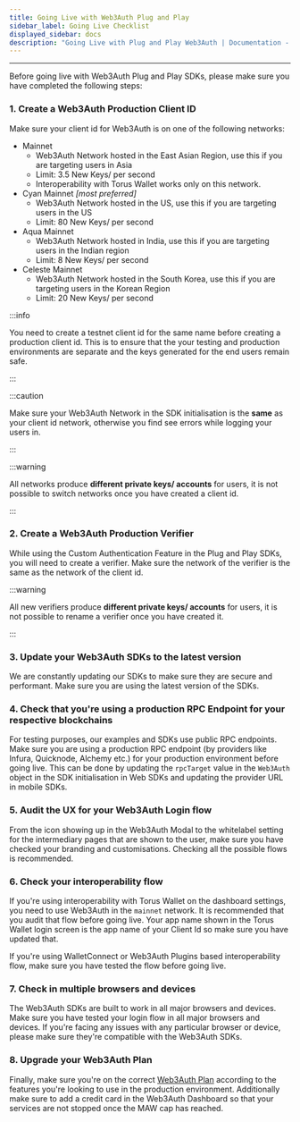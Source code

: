 ```yaml
---
title: Going Live with Web3Auth Plug and Play
sidebar_label: Going Live Checklist
displayed_sidebar: docs
description: "Going Live with Plug and Play Web3Auth | Documentation - Web3Auth"
---
```


---

Before going live with Web3Auth Plug and Play SDKs, please make sure you have completed the following steps:

### 1. Create a Web3Auth Production Client ID

Make sure your client id for Web3Auth is on one of the following networks:

- Mainnet
  - Web3Auth Network hosted in the East Asian Region, use this if you are targeting users in Asia
  - Limit: 3.5 New Keys/ per second
  - Interoperability with Torus Wallet works only on this network.
- Cyan Mainnet _[most preferred]_
  - Web3Auth Network hosted in the US, use this if you are targeting users in the US
  - Limit: 80 New Keys/ per second
- Aqua Mainnet
  - Web3Auth Network hosted in India, use this if you are targeting users in the Indian region
  - Limit: 8 New Keys/ per second
- Celeste Mainnet
  - Web3Auth Network hosted in the South Korea, use this if you are targeting users in the Korean Region
  - Limit: 20 New Keys/ per second

:::info

You need to create a testnet client id for the same name before creating a production client id. This is to ensure that the your testing and
production environments are separate and the keys generated for the end users remain safe.

:::

:::caution

Make sure your Web3Auth Network in the SDK initialisation is the **same** as your client id network, otherwise you find see errors while logging your
users in.

:::

:::warning

All networks produce **different private keys/ accounts** for users, it is not possible to switch networks once you have created a client id.

:::

### 2. Create a Web3Auth Production Verifier

While using the Custom Authentication Feature in the Plug and Play SDKs, you will need to create a verifier. Make sure the network of the verifier is
the same as the network of the client id.

:::warning

All new verifiers produce **different private keys/ accounts** for users, it is not possible to rename a verifier once you have created it.

:::

### 3. Update your Web3Auth SDKs to the latest version

We are constantly updating our SDKs to make sure they are secure and performant. Make sure you are using the latest version of the SDKs.

### 4. Check that you're using a production RPC Endpoint for your respective blockchains

For testing purposes, our examples and SDKs use public RPC endpoints. Make sure you are using a production RPC endpoint (by providers like Infura,
Quicknode, Alchemy etc.) for your production environment before going live. This can be done by updating the `rpcTarget` value in the `Web3Auth`
object in the SDK initialisation in Web SDKs and updating the provider URL in mobile SDKs.

### 5. Audit the UX for your Web3Auth Login flow

From the icon showing up in the Web3Auth Modal to the whitelabel setting for the intermediary pages that are shown to the user, make sure you have
checked your branding and customisations. Checking all the possible flows is recommended.

### 6. Check your interoperability flow

If you're using interoperability with Torus Wallet on the dashboard settings, you need to use Web3Auth in the `mainnet` network. It is recommended
that you audit that flow before going live. Your app name shown in the Torus Wallet login screen is the app name of your Client Id so make sure you
have updated that.

If you're using WalletConnect or Web3Auth Plugins based interoperability flow, make sure you have tested the flow before going live.

### 7. Check in multiple browsers and devices

The Web3Auth SDKs are built to work in all major browsers and devices. Make sure you have tested your login flow in all major browsers and devices. If
you're facing any issues with any particular browser or device, please make sure they're compatible with the Web3Auth SDKs.

### 8. Upgrade your Web3Auth Plan

Finally, make sure you're on the correct [Web3Auth Plan](https://web3auth.io/pricing.html) according to the features you're looking to use in the
production environment. Additionally make sure to add a credit card in the Web3Auth Dashboard so that your services are not stopped once the MAW cap
has reached.
